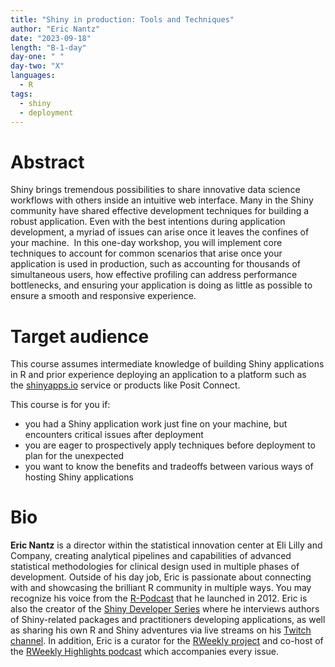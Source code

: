 ```yaml
---
title: "Shiny in production: Tools and Techniques"
author: "Eric Nantz"
date: "2023-09-18"
length: "B-1-day"
day-one: " "
day-two: "X"
languages:
  - R
tags:
  - shiny
  - deployment
---
```


# Abstract

Shiny brings tremendous possibilities to share innovative data science workflows with others inside an intuitive web interface.
Many in the Shiny community have shared effective development techniques for building a robust application.
Even with the best intentions during application development, a myriad of issues can arise once it leaves the confines of your machine. 
In this one-day workshop, you will implement core techniques to account for common scenarios that arise once your application is used in production, such as accounting for thousands of simultaneous users, how effective profiling can address performance bottlenecks, and ensuring your application is doing as little as possible to ensure a smooth and responsive experience.
 

# Target audience

This course assumes intermediate knowledge of building Shiny applications in R and prior experience deploying an application to a platform such as the [shinyapps.io](https://www.google.com/url?q=http://shinyapps.io&source=gmail-imap&ust=1675909279000000&usg=AOvVaw16Rb7h20MkEcMyfHS3Xlot) service or products like Posit Connect.

This course is for you if:

-   you had a Shiny application work just fine on your machine, but encounters critical issues after deployment
-   you are eager to prospectively apply techniques before deployment to plan for the unexpected
-   you want to know the benefits and tradeoffs between various ways of hosting Shiny applications

# Bio

**Eric Nantz** is a director within the statistical innovation center at Eli Lilly and Company, creating analytical pipelines and capabilities of advanced statistical methodologies for clinical design used in multiple phases of development.
Outside of his day job, Eric is passionate about connecting with and showcasing the brilliant R community in multiple ways.
You may recognize his voice from the [R-Podcast](https://r-podcast.org) that he launched in 2012.
Eric is also the creator of the [Shiny Developer Series](https://shinydevseries.com) where he interviews authors of Shiny-related packages and practitioners developing applications, as well as sharing his own R and Shiny adventures via live streams on his [Twitch channel](https://twitch.tv/rpodcast).
In addition, Eric is a curator for the [RWeekly project](https://rweekly.org) and co-host of the [RWeekly Highlights podcast](https://rweekly.fireside.fm) which accompanies every issue.

